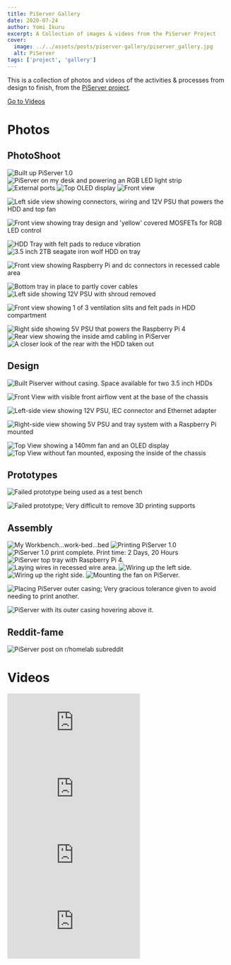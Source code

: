```yaml
---
title: PiServer Gallery
date: 2020-07-24
author: Yomi Ikuru
excerpt: A Collection of images & videos from the PiServer Project
cover:
  image: ../../assets/posts/piserver-gallery/piserver_gallery.jpg
  alt: PiServer
tags: ['project', 'gallery']
---
```








This is a collection of photos and videos of the activities & processes from design to finish, from the [PiServer project](https://yomis.blog/piserver).

<a href="#videos">Go to Videos</a>

# Photos

## PhotoShoot

<Image src={photoshootImage1} alt="Built up PiServer 1.0" />

<Image src={photoshootImage2} alt="PiServer on my desk and powering an RGB LED light strip" />

<Image src={photoshootImage3} alt="External ports" />

<Image src={photoshootImage4} alt="Top OLED display" />

<Image src={photoshootImage5} alt="Front view" />

<Image
  src={photoshootImage6}
  alt="Left side view showing connectors, wiring and 12V PSU that powers the HDD and top fan"
/>

<Image
  src={photoshootImage6}
  alt="Front view showing tray design and 'yellow' covered MOSFETs for RGB LED control"
/>

<Image src={photoshootImage7} alt="HDD Tray with felt pads to reduce vibration" />

<Image src={photoshootImage8} alt="3.5 inch 2TB seagate iron wolf HDD on tray" />

<Image
  src={photoshootImage9}
  alt="Front view showing Raspberry Pi and dc connectors in recessed cable area"
/>

<Image src={photoshootImage10} alt="Bottom tray in place to partly cover cables" />

<Image src={photoshootImage11} alt="Left side showing 12V PSU with shroud removed" />

<Image
  src={photoshootImage12}
  alt="Front view showing 1 of 3 ventilation slits and felt pads in HDD compartment"
/>

<Image src={photoshootImage13} alt="Right side showing 5V PSU that powers the Raspberry Pi 4" />

<Image src={photoshootImage14} alt="Rear view showing the inside amd cabling in PiServer" />

<Image src={photoshootImage15} alt="A closer look of the rear with the HDD taken out" />

## Design

<Image
  src={designImage1}
  alt="Built Piserver without casing. Space available for two 3.5 inch HDDs"
/>

<Image
  src={designImage2}
  alt="Front View with visible front airflow vent at the base of the chassis"
/>

<Image
  src={designImage3}
  alt="Left-side view showing 12V PSU, IEC connector and Ethernet adapter"
/>

<Image
  src={designImage4}
  alt="Right-side view showing 5V PSU and tray system with a Raspberry Pi mounted"
/>

<Image src={designImage5} alt="Top View showing a 140mm fan and an OLED display" />

<Image src={designImage6} alt="Top View without fan mounted, exposing the inside of the chassis" />

## Prototypes

<Image src={prototypeImage1} alt="Failed prototype being used as a test bench" />

<Image
  src={prototypeImage2}
  alt="Failed prototype; Very difficult to remove 3D printing supports"
/>

## Assembly

<Image src={assemblyImage1} alt="My Workbench...work-bed...bed" />

<Image src={assemblyImage2} alt="Printing PiServer 1.0" />

<Image src={assemblyImage3} alt="PiServer 1.0 print complete. Print time: 2 Days, 20 Hours" />

<Image src={assemblyImage4} alt="PiServer top tray with Raspberry Pi 4." />

<Image src={assemblyImage5} alt="Laying wires in recessed wire area." />

<Image src={assemblyImage6} alt="Wiring up the left side." />

<Image src={assemblyImage7} alt="Wiring up the right side." />

<Image src={assemblyImage8} alt="Mounting the fan on PiServer." />

<Image
  src={assemblyImage9}
  alt="Placing PiServer outer casing; Very gracious tolerance given to avoid needing to print another."
/>

<Image src={assemblyImage10} alt="PiServer with its outer casing hovering above it." />

## Reddit-fame

<Image src={redditFameImage1} alt="PiServer post on r/homelab subreddit" />

# Videos

<div style={{ display: 'flex', flexDirection: 'column', alignItems: 'center' }}>
  <iframe
    style={{ width: '560px', height: '500px' }}
    src="https://www.youtube.com/embed/5Cm1Kj1eGfk?si=-yWWjwhKec3EtrUZ"
    title="OLED & Fan Software Setup"
    frameborder="0"
    allow="accelerometer; autoplay; clipboard-write; encrypted-media; gyroscope; picture-in-picture; web-share"
    referrerpolicy="strict-origin-when-cross-origin"
    allowfullscreen
  ></iframe>
  <PostImageCaption caption="OLED & Fan Software Setup" />
</div>

<div style={{ display: 'flex', flexDirection: 'column', alignItems: 'center' }}>
  <iframe
    style={{ width: '560px', height: '500px' }}
    src="https://www.youtube.com/embed/dBrY3AJkKY4?si=elRS_w3NDIVReQFs"
    title="Initial introductory video to Instagram Story"
    frameborder="0"
    allow="accelerometer; autoplay; clipboard-write; encrypted-media; gyroscope; picture-in-picture; web-share"
    referrerpolicy="strict-origin-when-cross-origin"
    allowfullscreen
  ></iframe>
  <PostImageCaption caption="Initial introductory video to Instagram Story" />
</div>

<div style={{ display: 'flex', flexDirection: 'column', alignItems: 'center' }}>
  <iframe
    style={{ width: '560px', height: '500px' }}
    src="https://www.youtube.com/embed/IoyjjXPkN5s?si=6EbYKaZzeAN_fKAy"
    title="CAD Design Animation of an intial prototype design"
    frameborder="0"
    allow="accelerometer; autoplay; clipboard-write; encrypted-media; gyroscope; picture-in-picture; web-share"
    referrerpolicy="strict-origin-when-cross-origin"
    allowfullscreen
  ></iframe>
  <PostImageCaption caption="CAD Design Animation of an intial prototype design" />
</div>

<div style={{ display: 'flex', flexDirection: 'column', alignItems: 'center' }}>
  <iframe
    style={{ width: '560px', height: '500px' }}
    src="https://www.youtube.com/embed/P3mPqi-lL4s?si=YXbkcyA6qY7lgHK5"
    title="Extra Clips"
    frameborder="0"
    allow="accelerometer; autoplay; clipboard-write; encrypted-media; gyroscope; picture-in-picture; web-share"
    referrerpolicy="strict-origin-when-cross-origin"
    allowfullscreen
  ></iframe>
  <PostImageCaption caption="Extra Clips" />
</div>
